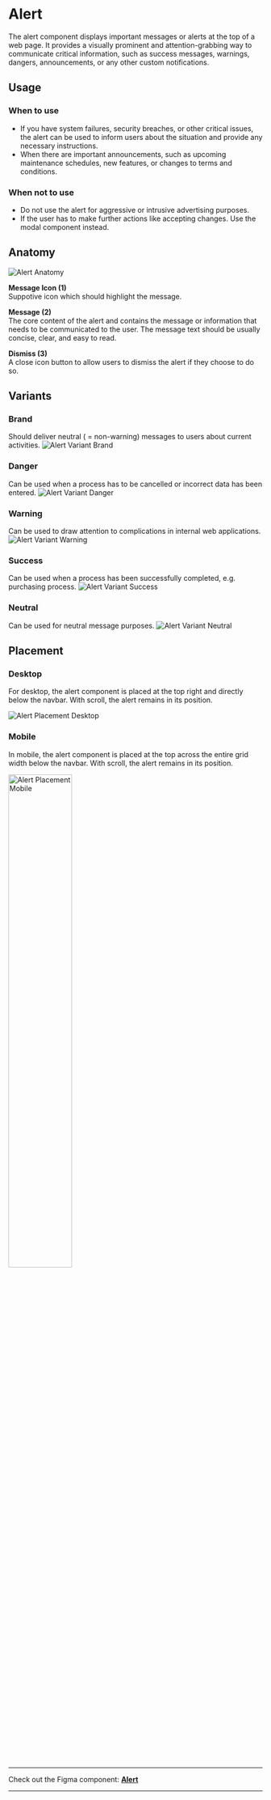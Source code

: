 


<Meta of={AlertStories} /> 

# Alert
The alert component displays important messages or alerts at the top of a web page. It provides a visually prominent and attention-grabbing way to communicate critical information, such as success messages, warnings, dangers, announcements, or any other custom notifications.

## Usage

### When to use
- If you have system failures, security breaches, or other critical issues, the alert can be used to inform users about the situation and provide any necessary instructions.
- When there are important announcements, such as upcoming maintenance schedules, new features, or changes to terms and conditions.

### When not to use
- Do not use the alert for aggressive or intrusive advertising purposes.
- If the user has to make further actions like accepting changes. Use the modal component instead.

## Anatomy
<img src={AlertAnatomy} alt="Alert Anatomy" />

**Message Icon (1)**\
Suppotive icon which should highlight the message.


**Message (2)**\
The core content of the alert and contains the message or information that needs to be communicated to the user. The message text should be usually concise, clear, and easy to read.


**Dismiss (3)**\
A close icon button to allow users to dismiss the alert if they choose to do so.

## Variants

### Brand
Should deliver neutral ( = non-warning) messages to users about current activities.
<img src={AlertVariantBrand} alt="Alert Variant Brand" />

### Danger
Can be used when a process has to be cancelled or incorrect data has been entered.
<img src={AlertVariantDanger} alt="Alert Variant Danger" />

### Warning
Can be used to draw attention to complications in internal web applications.
<img src={AlertVariantWarning} alt="Alert Variant Warning" />

### Success
Can be used when a process has been successfully completed, e.g. purchasing process.
<img src={AlertVariantSuccess} alt="Alert Variant Success" />

### Neutral
Can be used for neutral message purposes.
<img src={AlertVariantNeutral} alt="Alert Variant Neutral" />

## Placement
### Desktop
For desktop, the alert component is placed at the top right and directly below the navbar. With scroll, the alert remains in its position.

<img src={AlertPlacementDesktop} alt="Alert Placement Desktop" />


### Mobile
In mobile, the alert component is placed at the top across the entire grid width below the navbar. With scroll, the alert remains in its position.

<img src={AlertPlacementMobile} alt="Alert Placement Mobile" width="50%" />


***
Check out the Figma component: **[Alert](https://www.figma.com/file/zPvPwPgb4EsYFXKC2nhzSG/Infineon-DDS-%7C-Main?type=design&node-id=19446-13846&mode=design&t=41wmZpsNcJw86RXB-4)**
***